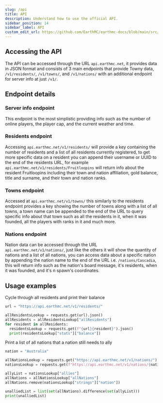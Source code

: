 ```yaml
---
slug: /api
title: API
description: Understand how to use the official API.
sidebar_position: 14
sidebar_label: API
custom_edit_url: https://github.com/EarthMC/earthmc-docs/blob/main/src/docs/api.mdx
---
```

## Accessing the API
The API can be accessed through the URL `api.earthmc.net`, it provides data in JSON format and consists of 3 main endpoints that provide Towny data, `/v1/residents/`, `/v1/towns/`, and `/v1/nations/` with an additional endpoint for server info at just `/v1/`.

## Endpoint details
### Server info endpoint
This endpoint is the most simplistic providing info such as the number of online players, the player cap, and the current weather and time.

### Residents endpoint
Accessing `api.earthmc.net/v1/residents/` will provide a key containing the number of residents and a list of all residents currently registered, to get more specific data on a resident you can append their username or UUID to the end of the residents URL, for example `api.earthmc.net/v1/residents/Fruitloopins` will return info about the resident Fruitloopins including their town and nation affiliation, gold balance, title and surname, and their town and nation ranks.

### Towns endpoint
Accessed at `api.earthmc.net/v1/towns/` this similarly to the residents endpoint provides a key showing the number of towns along with a list of all towns, a town name can be appended to the end of the URL to query specific info about that town such as all the residents in it, when it was founded, all the players with ranks in it and much more.

### Nations endpoint
Nation data can be accessed through the URL `api.earthmc.net/v1/nations/`, just like the others it will show the quantity of nations and a list of all nations, you can access data about a specific nation by appending the nation name to the end of the URL i.e. `/nations/Cascadia`, this will return info such as the nation's board message, it's residents, when it was founded, and it's n spawn's coordinates.

## Usage examples
Cycle through all residents and print their balance
```py
url = "https://api.earthmc.net/v1/residents/"

allResidentsLookup = requests.get(url).json()
allResidents = allResidentsLookup["allResidents"]
for resident in allResidents:
  residentsLookup = requests.get(f"{url}{resident}").json()
  print(residentsLookup["stats"]["balance"])
```

Print a list of all nations that a nation still needs to ally
```py
nation = "Australia"

allNationsLookup = requests.get("https://api.earthmc.net/v1/nations/").json()
nationsLookup = requests.get(f"https://api.earthmc.net/v1/nations/{nation}").json()

allyList = nationsLookup["allies"]
allNations = allNationsLookup["allNations"]
allNations.remove(nationsLookup["strings"]["nation"])

unalliedList = list(set(allNations).difference(set(allyList)))
print(unalliedList)
```
